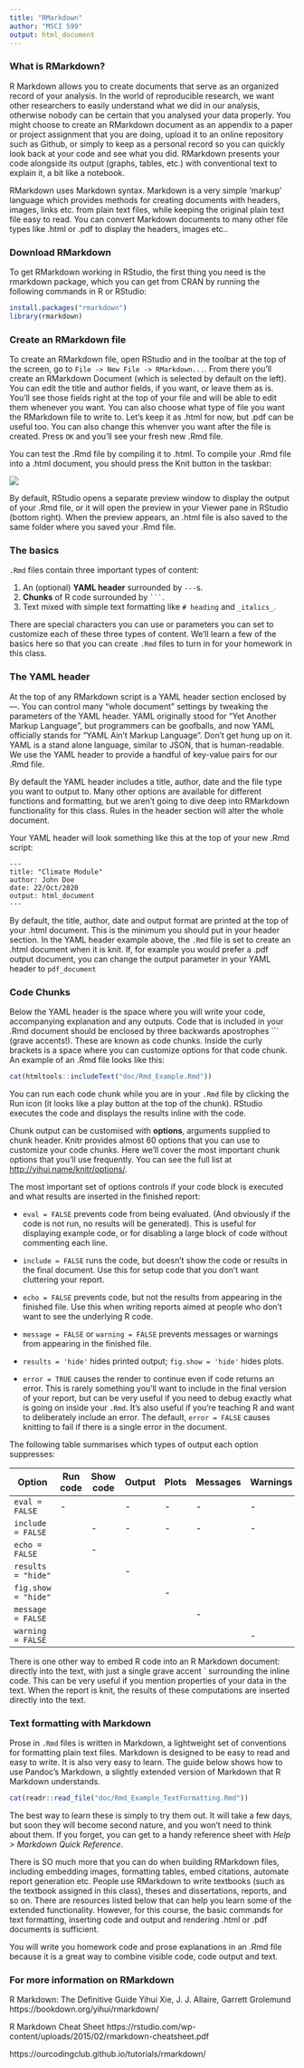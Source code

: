 ```yaml
---
title: "RMarkdown"
author: "MSCI 599"
output: html_document
---
```


### What is RMarkdown?

R Markdown allows you to create documents that serve as an organized record of your analysis. In the world of reproducible research, we want other researchers to easily understand what we did in our analysis, otherwise nobody can be certain that you analysed your data properly. You might choose to create an RMarkdown document as an appendix to a paper or project assignment that you are doing, upload it to an online repository such as Github, or simply to keep as a personal record so you can quickly look back at your code and see what you did. RMarkdown presents your code alongside its output (graphs, tables, etc.) with conventional text to explain it, a bit like a notebook.

RMarkdown uses Markdown syntax. Markdown is a very simple ‘markup’ language which provides methods for creating documents with headers, images, links etc. from plain text files, while keeping the original plain text file easy to read. You can convert Markdown documents to many other file types like .html or .pdf to display the headers, images etc..

### Download RMarkdown

To get RMarkdown working in RStudio, the first thing you need is the rmarkdown package, which you can get from CRAN by running the following commands in R or RStudio:

```r
install.packages("rmarkdown")
library(rmarkdown)
```

### Create an RMarkdown file

To create an RMarkdown file, open RStudio and in the toolbar at the top of the screen, go to `File -> New File -> RMarkdown...`. From there you'll create an RMarkdown Document (which is selected by default on the left). You can edit the title and author fields, if you want, or leave them as is. You'll see those fields right at the top of your file and will be able to edit them whenever you want. You can also choose what type of file you want the RMarkdown file to write to. Let's keep it as .html for now, but .pdf can be useful too. You can also change this whenver you want after the file is created. Press `OK` and you'll see your fresh new .Rmd file. 


You can test the .Rmd file by compiling it to .html. To compile your .Rmd file into a .html document, you should press the Knit button in the taskbar:

![](doc/Knit_HTML_Screenshot.jpg) 

By default, RStudio opens a separate preview window to display the output of your .Rmd file, or it will open the preview in your Viewer pane in RStudio (bottom right). When the preview appears, an .html file is also saved to the same folder where you saved your .Rmd file.

### The basics

`.Rmd` files contain three important types of content:

1.  An (optional) __YAML header__ surrounded by `---`s.
1.  __Chunks__ of R code surrounded by ```` ``` ````.
1.  Text mixed with simple text formatting like `# heading` and `_italics_`.

There are special characters you can use or parameters you can set to customize each of these three types of content. We'll learn a few of the basics here so that you can create `.Rmd` files to turn in for your homework in this class.

### The YAML header

At the top of any RMarkdown script is a YAML header section enclosed by ---. You can control many “whole document” settings by tweaking the parameters of the YAML header. YAML originally stood for "Yet Another Markup Language", but programmers can be goofballs, and now YAML officially stands for "YAML Ain't Markup Language". Don't get hung up on it. YAML is a stand alone language, similar to JSON, that is human-readable. We use the YAML header to provide a handful of key-value pairs for our .Rmd file. 

By default the YAML header includes a title, author, date and the file type you want to output to. Many other options are available for different functions and formatting, but we aren't going to dive deep into RMarkdown functionality for this class. Rules in the header section will alter the whole document. 

Your YAML header will look something like this at the top of your new .Rmd script:

```
---
title: "Climate Module"
author: John Doe
date: 22/Oct/2020
output: html_document
---
```

By default, the title, author, date and output format are printed at the top of your .html document. This is the minimum you should put in your header section. In the YAML header example above, the `.Rmd` file is set to create an .html document when it is knit. If, for example you would prefer a .pdf output document, you can change the output parameter in your YAML header to `pdf_document`


### Code Chunks

Below the YAML header is the space where you will write your code, accompanying explanation and any outputs. Code that is included in your .Rmd document should be enclosed by three backwards apostrophes ``` (grave accents!). These are known as code chunks. Inside the curly brackets is a space where you can customize options for that code chunk. An example of an .Rmd file looks like this:

```r
cat(htmltools::includeText("doc/Rmd_Example.Rmd"))
```

You can run each code chunk while you are in your `.Rmd` file by clicking the Run icon (it looks like a play button at the top of the chunk). RStudio executes the code and displays the results inline with the code. 

Chunk output can be customised with __options__, arguments supplied to chunk header. Knitr provides almost 60 options that you can use to customize your code chunks. Here we'll cover the most important chunk options that you'll use frequently. You can see the full list at <http://yihui.name/knitr/options/>. 

The most important set of options controls if your code block is executed and what results are inserted in the finished report:
  
*   `eval = FALSE` prevents code from being evaluated. (And obviously if the
    code is not run, no results will be generated). This is useful for 
    displaying example code, or for disabling a large block of code without 
    commenting each line.

*   `include = FALSE` runs the code, but doesn't show the code or results 
    in the final document. Use this for setup code that you don't want
    cluttering your report.

*   `echo = FALSE` prevents code, but not the results from appearing in the 
    finished file. Use this when writing reports aimed at people who don't
    want to see the underlying R code.
    
*   `message = FALSE` or `warning = FALSE` prevents messages or warnings 
    from appearing in the finished file.

*   `results = 'hide'` hides printed output; `fig.show = 'hide'` hides
    plots.

*   `error = TRUE` causes the render to continue even if code returns an error.
    This is rarely something you'll want to include in the final version
    of your report, but can be very useful if you need to debug exactly
    what is going on inside your `.Rmd`. It's also useful if you're teaching R
    and want to deliberately include an error. The default, `error = FALSE` causes 
    knitting to fail if there is a single error in the document.
    
The following table summarises which types of output each option suppresses:

Option             | Run code | Show code | Output | Plots | Messages | Warnings 
-------------------|----------|-----------|--------|-------|----------|---------
`eval = FALSE`     | -        |           | -      | -     | -        | -
`include = FALSE`  |          | -         | -      | -     | -        | -
`echo = FALSE`     |          | -         |        |       |          |
`results = "hide"` |          |           | -      |       |          | 
`fig.show = "hide"`|          |           |        | -     |          |
`message = FALSE`  |          |           |        |       | -        |
`warning = FALSE`  |          |           |        |       |          | -


There is one other way to embed R code into an R Markdown document: directly into the text, with just a single grave accent ` surrounding the inline code. This can be very useful if you mention properties of your data in the text. When the report is knit, the results of these computations are inserted directly into the text.

### Text formatting with Markdown

Prose in `.Rmd` files is written in Markdown, a lightweight set of conventions for formatting plain text files. Markdown is designed to be easy to read and easy to write. It is also very easy to learn. The guide below shows how to use Pandoc's Markdown, a slightly extended version of Markdown that R Markdown understands.

```r
cat(readr::read_file("doc/Rmd_Example_TextFormatting.Rmd"))
```

The best way to learn these is simply to try them out. It will take a few days, but soon they will become second nature, and you won't need to think about them. If you forget, you can get to a handy reference sheet with *Help > Markdown Quick Reference*. 

There is SO much more that you can do when building RMarkdown files, including embedding images, formatting tables, embed citations, automate report generation etc. People use RMarkdown to write textbooks (such as the textbook assigned in this class), theses and dissertations, reports, and so on. There are resources listed below that can help you learn some of the extended functionality. However, for this course, the basic commands for text formatting, inserting code and output and rendering .html or .pdf documents is sufficient.

You will write you homework code and prose explanations in an .Rmd file because it is a great way to combine visible code, code output and text.

### For more information on RMarkdown

R Markdown: The Definitive Guide
Yihui Xie, J. J. Allaire, Garrett Grolemund
https://bookdown.org/yihui/rmarkdown/

R Markdown Cheat Sheet
https://rstudio.com/wp-content/uploads/2015/02/rmarkdown-cheatsheet.pdf

https://ourcodingclub.github.io/tutorials/rmarkdown/


